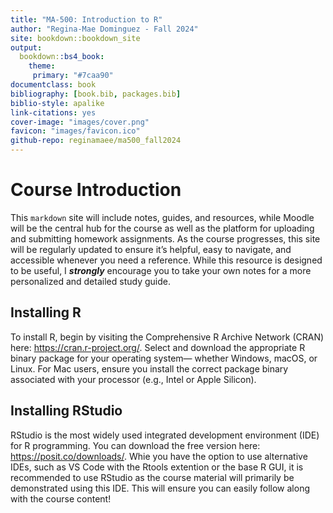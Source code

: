 ```yaml
---
title: "MA-500: Introduction to R"
author: "Regina-Mae Dominguez - Fall 2024"
site: bookdown::bookdown_site
output: 
  bookdown::bs4_book:
    theme: 
     primary: "#7caa90"
documentclass: book
bibliography: [book.bib, packages.bib]
biblio-style: apalike
link-citations: yes
cover-image: "images/cover.png"
favicon: "images/favicon.ico"
github-repo: reginamaee/ma500_fall2024
---
```


# Course Introduction {.unnumbered}

This `markdown` site will include notes, guides, and resources, while Moodle will be the central hub for the course as well as the platform for uploading and submitting homework assignments. As the course progresses, this site will be regularly updated to ensure it's helpful, easy to navigate, and accessible whenever you need a reference. While this resource is designed to be useful, I ***strongly*** encourage you to take your own notes for a more personalized and detailed study guide.

## Installing R {.unnumbered}

To install R, begin by visiting the Comprehensive R Archive Network (CRAN) here: <https://cran.r-project.org/>. Select and download the appropriate R binary package for your operating system— whether Windows, macOS, or Linux. For Mac users, ensure you install the correct package binary associated with your processor (e.g., Intel or Apple Silicon).

## Installing RStudio {.unnumbered}

RStudio is the most widely used integrated development environment (IDE) for R programming. You can download the free version here: <https://posit.co/downloads/>. Whie you have the option to use alternative IDEs, such as VS Code with the Rtools extention or the base R GUI, it is recommended to use RStudio as the course material will primarily be demonstrated using this IDE. This will ensure you can easily follow along with the course content!
